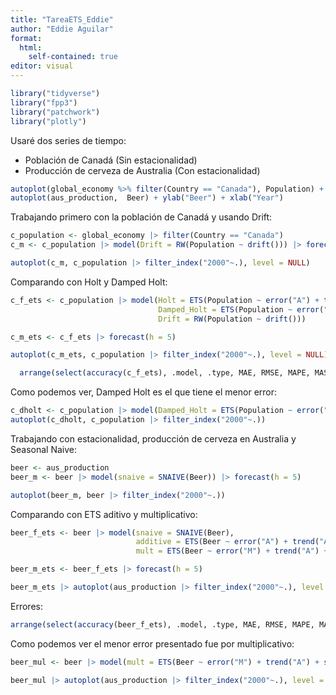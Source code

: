 ```yaml
---
title: "TareaETS_Eddie"
author: "Eddie Aguilar"
format: 
  html:
    self-contained: true
editor: visual
---
```


```r
library("tidyverse")
library("fpp3") 
library("patchwork")
library("plotly")
```


Usaré dos series de tiempo:

- Población de Canadá (Sin estacionalidad)
- Producción de cerveza de Australia (Con estacionalidad)

```r
autoplot(global_economy %>% filter(Country == "Canada"), Population) + ylab("Population") + xlab("Year")
autoplot(aus_production,  Beer) + ylab("Beer") + xlab("Year")
```

Trabajando primero con la población de Canadá y usando Drift:

```r
c_population <- global_economy |> filter(Country == "Canada")
c_m <- c_population |> model(Drift = RW(Population ~ drift())) |> forecast(h = 5)

autoplot(c_m, c_population |> filter_index("2000"~.), level = NULL)
```

Comparando con Holt y Damped Holt:

```r
c_f_ets <- c_population |> model(Holt = ETS(Population ~ error("A") + trend("A")),
                                 Damped_Holt = ETS(Population ~ error("A") + trend("Ad")),
                                 Drift = RW(Population ~ drift())) 

c_m_ets <- c_f_ets |> forecast(h = 5)

autoplot(c_m_ets, c_population |> filter_index("2000"~.), level = NULL)
```

```r
  arrange(select(accuracy(c_f_ets), .model, .type, MAE, RMSE, MAPE, MASE), MAE)
```

Como podemos ver, Damped Holt es el que tiene el menor error:

```r
c_dholt <- c_population |> model(Damped_Holt = ETS(Population ~ error("A") + trend("Ad"))) |> forecast(h = 5)
autoplot(c_dholt, c_population |> filter_index("2000"~.))
```

Trabajando con estacionalidad, producción de cerveza en Australia y Seasonal Naive:

```r
beer <- aus_production
beer_m <- beer |> model(snaive = SNAIVE(Beer)) |> forecast(h = 5)

autoplot(beer_m, beer |> filter_index("2000"~.))
```

Comparando con ETS aditivo y multiplicativo:

```r
beer_f_ets <- beer |> model(snaive = SNAIVE(Beer), 
                            additive = ETS(Beer ~ error("A") + trend("A") + season("A")),
                            mult = ETS(Beer ~ error("M") + trend("A") + season("M")))

beer_m_ets <- beer_f_ets |> forecast(h = 5)

beer_m_ets |> autoplot(aus_production |> filter_index("2000"~.), level = NULL)
```

Errores:

```r
arrange(select(accuracy(beer_f_ets), .model, .type, MAE, RMSE, MAPE, MASE), MAE)
```

Como podemos ver el menor error presentado fue por multiplicativo:

```r
beer_mul <- beer |> model(mult = ETS(Beer ~ error("M") + trend("A") + season("M"))) |> forecast(h = 5)

beer_mul |> autoplot(aus_production |> filter_index("2000"~.), level = NULL)
```

